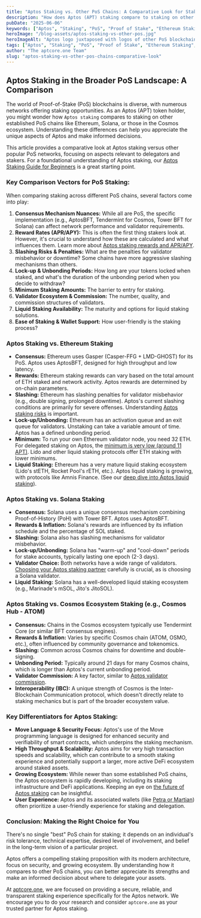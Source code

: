 ```yaml
---
title: "Aptos Staking vs. Other PoS Chains: A Comparative Look for Stakers"
description: "How does Aptos (APT) staking compare to staking on other Proof-of-Stake chains like Ethereum, Solana, or Cosmos? Explore key differences in rewards, risks, and mechanisms."
pubDate: "2025-06-06"
keywords: ["Aptos", "Staking", "PoS", "Proof of Stake", "Ethereum Staking", "Solana Staking", "Cosmos Staking", "Comparison", "APT"]
heroImage: "/blog-assets/aptos-staking-vs-other-pos.jpg"
heroImageAlt: "Aptos logo juxtaposed with logos of other PoS blockchains like Ethereum and Solana, for comparison"
tags: ["Aptos", "Staking", "PoS", "Proof of Stake", "Ethereum Staking", "Solana Staking", "Cosmos Staking", "Comparison", "APT"]
author: "The aptcore.one Team"
slug: "aptos-staking-vs-other-pos-chains-comparative-look"
---
```


## Aptos Staking in the Broader PoS Landscape: A Comparison

The world of Proof-of-Stake (PoS) blockchains is diverse, with numerous networks offering staking opportunities. As an Aptos (APT) token holder, you might wonder how `Aptos staking` compares to staking on other established PoS chains like Ethereum, Solana, or those in the Cosmos ecosystem. Understanding these differences can help you appreciate the unique aspects of Aptos and make informed decisions.

This article provides a comparative look at Aptos staking versus other popular PoS networks, focusing on aspects relevant to delegators and stakers. For a foundational understanding of Aptos staking, our [Aptos Staking Guide for Beginners](/blog/aptos-staking-guide-beginners) is a great starting point.

### Key Comparison Vectors for PoS Staking:

When comparing staking across different PoS chains, several factors come into play:

1.  **Consensus Mechanism Nuances:** While all are PoS, the specific implementation (e.g., AptosBFT, Tendermint for Cosmos, Tower BFT for Solana) can affect network performance and validator requirements.
2.  **Reward Rates (APR/APY):** This is often the first thing stakers look at. However, it's crucial to understand how these are calculated and what influences them. Learn more about [Aptos staking rewards and APR/APY](/blog/aptos-rewards-apr-apy-explained).
3.  **Slashing Risks & Penalties:** What are the penalties for validator misbehavior or downtime? Some chains have more aggressive slashing mechanisms than others.
4.  **Lock-up & Unbonding Periods:** How long are your tokens locked when staked, and what's the duration of the unbonding period when you decide to withdraw?
5.  **Minimum Staking Amounts:** The barrier to entry for staking.
6.  **Validator Ecosystem & Commission:** The number, quality, and commission structures of validators.
7.  **Liquid Staking Availability:** The maturity and options for liquid staking solutions.
8.  **Ease of Staking & Wallet Support:** How user-friendly is the staking process?

### Aptos Staking vs. Ethereum Staking

* **Consensus:** Ethereum uses Gasper (Casper-FFG + LMD-GHOST) for its PoS. Aptos uses AptosBFT, designed for high throughput and low latency.
* **Rewards:** Ethereum staking rewards can vary based on the total amount of ETH staked and network activity. Aptos rewards are determined by on-chain parameters.
* **Slashing:** Ethereum has slashing penalties for validator misbehavior (e.g., double signing, prolonged downtime). Aptos's current slashing conditions are primarily for severe offenses. Understanding [Aptos staking risks](/blog/risks-of-aptos-staking-how-to-mitigate-them) is important.
* **Lock-up/Unbonding:** Ethereum has an activation queue and an exit queue for validators. Unstaking can take a variable amount of time. Aptos has a defined unbonding period.
* **Minimum:** To run your own Ethereum validator node, you need 32 ETH. For delegated staking on Aptos, the [minimum is very low (around 11 APT)](/blog/aptos-staking-minimum-how-much-apt-to-start). Lido and other liquid staking protocols offer ETH staking with lower minimums.
* **Liquid Staking:** Ethereum has a very mature liquid staking ecosystem (Lido's stETH, Rocket Pool's rETH, etc.). Aptos liquid staking is growing, with protocols like Amnis Finance. (See our [deep dive into Aptos liquid staking](/blog/aptos-liquid-staking-deep-dive)).

### Aptos Staking vs. Solana Staking

* **Consensus:** Solana uses a unique consensus mechanism combining Proof-of-History (PoH) with Tower BFT. Aptos uses AptosBFT.
* **Rewards & Inflation:** Solana's rewards are influenced by its inflation schedule and the percentage of SOL staked.
* **Slashing:** Solana also has slashing mechanisms for validator misbehavior.
* **Lock-up/Unbonding:** Solana has "warm-up" and "cool-down" periods for stake accounts, typically lasting one epoch (2-3 days).
* **Validator Choice:** Both networks have a wide range of validators. [Choosing your Aptos staking partner](/blog/choosing-aptos-staking-partner) carefully is crucial, as is choosing a Solana validator.
* **Liquid Staking:** Solana has a well-developed liquid staking ecosystem (e.g., Marinade's mSOL, Jito's JitoSOL).

### Aptos Staking vs. Cosmos Ecosystem Staking (e.g., Cosmos Hub - ATOM)

* **Consensus:** Chains in the Cosmos ecosystem typically use Tendermint Core (or similar BFT consensus engines).
* **Rewards & Inflation:** Varies by specific Cosmos chain (ATOM, OSMO, etc.), often influenced by community governance and tokenomics.
* **Slashing:** Common across Cosmos chains for downtime and double-signing.
* **Unbonding Period:** Typically around 21 days for many Cosmos chains, which is longer than Aptos's current unbonding period.
* **Validator Commission:** A key factor, similar to [Aptos validator commission](/blog/understanding-aptos-validator-commission).
* **Interoperability (IBC):** A unique strength of Cosmos is the Inter-Blockchain Communication protocol, which doesn't directly relate to staking mechanics but is part of the broader ecosystem value.

### Key Differentiators for Aptos Staking:

* **Move Language & Security Focus:** Aptos's use of the Move programming language is designed for enhanced security and verifiability of smart contracts, which underpins the staking mechanism.
* **High Throughput & Scalability:** Aptos aims for very high transaction speeds and scalability, which can contribute to a smooth staking experience and potentially support a larger, more active DeFi ecosystem around staked assets.
* **Growing Ecosystem:** While newer than some established PoS chains, the Aptos ecosystem is rapidly developing, including its staking infrastructure and DeFi applications. Keeping an eye on [the future of Aptos staking](/blog/future-of-aptos-staking-trends-features) can be insightful.
* **User Experience:** Aptos and its associated wallets (like [Petra or Martian](/blog/comparing-top-aptos-staking-wallets)) often prioritize a user-friendly experience for staking and delegation.

### Conclusion: Making the Right Choice for You

There's no single "best" PoS chain for staking; it depends on an individual's risk tolerance, technical expertise, desired level of involvement, and belief in the long-term vision of a particular project.

Aptos offers a compelling staking proposition with its modern architecture, focus on security, and growing ecosystem. By understanding how it compares to other PoS chains, you can better appreciate its strengths and make an informed decision about where to delegate your assets.

At [aptcore.one](https://aptcore.one), we are focused on providing a secure, reliable, and transparent staking experience specifically for the Aptos network. We encourage you to do your research and consider `aptcore.one` as your trusted partner for Aptos staking.
